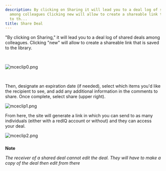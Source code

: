 ```yaml
---
description: By clicking on Sharing it will lead you to a deal log of shared deals
  among colleagues Clicking new will allow to create a shareable link that is saved
  to th...
title: Share Deal
---
```


"By clicking on Sharing," it will lead you to a deal log of shared deals among colleagues. Clicking "new" will allow to create a shareable link that is saved to the library. 


 


<Frame caption="Overview of customizable report options for property and research data.">
  <img src="/images/radix/f387ba8a59f910c38b77fa8364e803d4084856c2.png" alt="mceclip0.png" />
</Frame>


 


Then, designate an expiration date (if needed), select which items you'd like the recipient to see, and add any additional information in the comments to share. Once complete, select share (upper right).


<Frame caption="List of recommended property comparables with map view.">
  <img src="/images/radix/c136dea20df8f50338831d30b42966dcde26818c.png" alt="mceclip1.png" />
</Frame>


From here, the site will generate a link in which you can send to as many individuals (either with a redIQ account or without) and they can access your deal.


![mceclip2.png](/images/radix/06c2a4af832f6b28d8e42d035b017425e8b51697.png) 



##### 
**Note**


*The receiver of a shared deal cannot edit the deal. They will have to make a copy of the deal then edit from there*